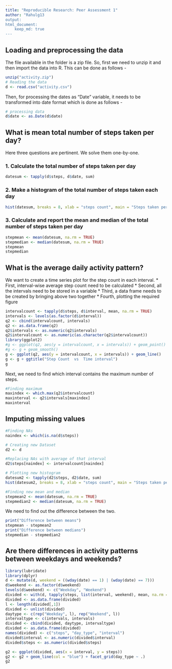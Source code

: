 ```yaml
---
title: "Reproducible Research: Peer Assessment 1"
author: "Rahulg13
output: 
html_document:
    keep_md: true
---
```



## Loading and preprocessing the data
The file available in the folder is a zip file. So, first we need to unzip it and then import the data into R. This can be done as follows - 

```r
unzip("activity.zip")
# Reading the data 
d <- read.csv("activity.csv")
```

Then, for processing the dates as "Date" variable, it needs to be transformed into date format which is done as follows - 
```r
# processing data
d$date <- as.Date(d$date)
```


## What is mean total number of steps taken per day?
Here three questions are pertinent. We solve them one-by-one.

### 1. Calculate the total number of steps taken per day

```r
datesum <- tapply(d$steps, d$date, sum)
```

### 2.  Make a histogram of the total number of steps taken each day

```r
hist(datesum, breaks = 8, xlab = "steps count", main = "Steps taken per day")
```

### 3. Calculate and report the mean and median of the total number of steps taken per day

```r
stepmean <- mean(datesum, na.rm = TRUE)
stepmedian <- median(datesum, na.rm = TRUE)
stepmean
stepmedian
```

## What is the average daily activity pattern?
We want to create a time series plot for the step count in each interval.
* First, interval-wise average step count need to be calculated
* Second, all the intervals need to be stored in a variable 
* Third, a data frame needs to be created by bringing above two together 
* Fourth, plotting the required figure
```r
intervalcount <- tapply(d$steps, d$interval, mean, na.rm = TRUE)
intervals <- levels(as.factor(d$interval))
q2 <- cbind(intervalcount, intervals)
q2 <- as.data.frame(q2)
q2$intervals <- as.numeric(q2$intervals)
q2$intervalcount <- as.numeric(as.character(q2$intervalcount))
library(ggplot2)
#g <- ggplot(q2, aes(y = intervalcount, x = intervals)) + geom_point()
#g <- g + geom_smooth()
g <- ggplot(q2, aes(y = intervalcount, x = intervals)) + geom_line()
g <- g + ggtitle("Step Count  vs  Time interval")
g
```

Next, we need to find which interval contains the maximum number of steps.
```r
#Finding maximum
maxindex <- which.max(q2$intervalcount)
maxinterval <- q2$intervals[maxindex]
maxinterval
```

## Imputing missing values
```r
#Finding NAs
naindex <- which(is.na(d$steps))

# Creating new Dataset
d2 <- d

#Replacing NAs with average of that interval
d2$steps[naindex] <- intervalcount[naindex]

# Plotting new histogram
datesum2 <- tapply(d2$steps, d2$date, sum)
hist(datesum2, breaks = 8, xlab = "steps count", main = "Steps taken per day")

#Finding new mean and median
stepmean2 <- mean(datesum, na.rm = TRUE)
stepmedian2 <- median(datesum, na.rm = TRUE)
```

We need to find out the difference between the two. 
```r
print("Difference between means")
stepmean - stepmean2
print("Difference between medians")
stepmedian - stepmedian2
```

## Are there differences in activity patterns between weekdays and weekends?
```r

library(lubridate)
library(dplyr)
d <- mutate(d, weekend = ((wday(date) == 1) | (wday(date) == 7)))
d$weekend <- as.factor(d$weekend)
levels(d$weekend) <- c("Weekday", "Weekend")
divided <- with(d, tapply(steps, list(interval, weekend), mean, na.rm =  TRUE))
divided <- as.data.frame(divided)
l <- length(divided[,1])
divided <- unlist(divided)
daytype <- c(rep("Weekday", l), rep("Weekend", l))
intervaltype <- c(intervals, intervals)
divided <- cbind(divided, daytype, intervaltype)
divided <- as.data.frame(divided)
names(divided) <- c("steps", "day_type", "interval")
divided$interval <- as.numeric(divided$interval)
divided$steps <- as.numeric(divided$steps)

g2 <- ggplot(divided, aes(x = interval, y = steps))
g2 <- g2 + geom_line(col = "blue") + facet_grid(day_type ~ .)
g2
```